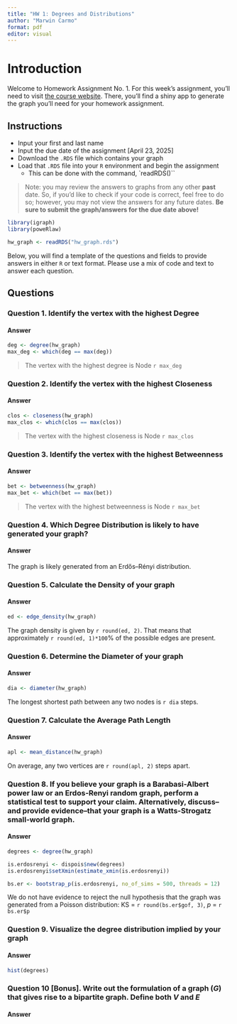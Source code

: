 ```yaml
---
title: "HW 1: Degrees and Distributions"
author: "Marwin Carmo"
format: pdf
editor: visual
---
```


# Introduction

Welcome to Homework Assignment No. 1. For this week's assignment, you'll need to visit [the course website](https://jonathanpark.dev/NetworkAnalysis/hwapp.html). There, you'll find a shiny app to generate the graph you'll need for your homework assignment.

## Instructions

-   Input your first and last name
-   Input the due date of the assignment \[April 23, 2025\]
-   Download the `.RDS` file which contains your graph
-   Load that `.RDS` file into your `R` environment and begin the assignment
    -   This can be done with the command, \`readRDS()\`\`

> Note: you may review the answers to graphs from any other **past** date. So, if you'd like to check if your code is correct, feel free to do so; however, you may not view the answers for any future dates. **Be sure to submit the graph/answers for the due date above!**

```r
library(igraph)
library(poweRlaw)
```


```r
hw_graph <- readRDS("hw_graph.rds")
```


Below, you will find a template of the questions and fields to provide answers in either `R` or text format. Please use a mix of code and text to answer each question.

## Questions

### **Question 1**. Identify the vertex with the highest **Degree**

#### Answer

```r
deg <- degree(hw_graph)
max_deg <- which(deg == max(deg))
```

> The vertex with the highest degree is Node `r max_deg`

### **Question 2**. Identify the vertex with the highest **Closeness**

#### Answer

```r
clos <- closeness(hw_graph)
max_clos <- which(clos == max(clos))
```

> The vertex with the highest closeness is Node `r max_clos`

### **Question 3**. Identify the vertex with the highest **Betweenness**

#### Answer

```r
bet <- betweenness(hw_graph)
max_bet <- which(bet == max(bet))
```

> The vertex with the highest betweenness is Node `r max_bet`

### **Question 4**. Which **Degree Distribution** is likely to have generated your graph?

#### Answer

The graph is likely generated from an Erdős–Rényi distribution.


### **Question 5**. Calculate the **Density** of your graph

#### Answer

```r
ed <- edge_density(hw_graph)
```

The graph density is given by `r round(ed, 2)`. That means that approximately `r round(ed, 1)*100`% of the possible edges are present.

### **Question 6**. Determine the **Diameter** of your graph

#### Answer

```r
dia <- diameter(hw_graph)
```

The longest shortest path between any two nodes is `r dia` steps.

### **Question 7**. Calculate the **Average Path Length**

#### Answer

```r
apl <- mean_distance(hw_graph)
```

On average, any two vertices are `r round(apl, 2)` steps apart. 

### **Question 8**. If you believe your graph is a Barabasi-Albert power law or an Erdos-Renyi random graph, perform a statistical test to support your claim. Alternatively, discuss--and provide evidence--that your graph is a Watts-Strogatz small-world graph.

#### Answer

```r
degrees <- degree(hw_graph)

is.erdosrenyi <- dispois$new(degrees)
is.erdosrenyi$setXmin(estimate_xmin(is.erdosrenyi))

bs.er <- bootstrap_p(is.erdosrenyi, no_of_sims = 500, threads = 12)


```

We do not have evidence to reject the null hypothesis that the graph was generated from a Poisson distribution: KS = `r round(bs.er$gof, 3)`, *p* = `r bs.er$p`


### **Question 9**. Visualize the degree distribution implied by your graph

#### Answer

```r
hist(degrees)
```


### **Question 10** \[Bonus\]. Write out the formulation of a graph ($G$) that gives rise to a bipartite graph. Define both $V$ and $E$

#### Answer
